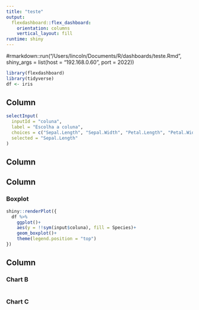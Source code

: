 ```yaml
---
title: "teste"
output: 
  flexdashboard::flex_dashboard:
    orientation: columns
    vertical_layout: fill
runtime: shiny
---
```


#rmarkdown::run("/Users/lincoln/Documents/R/dashboards/teste.Rmd", shiny_args = list(host = "192.168.0.60", port = 2022))

```r
library(flexdashboard)
library(tidyverse)
df <- iris
```

Column{.sidebar}
--------------------------------------------
```r
selectInput(
  inputId = "coluna",
  label = "Escolha a coluna",
  choices = c("Sepal.Length", "Sepal.Width", "Petal.Length", "Petal.Width"),
  selected = "Sepal.Length"
)

```
Column {data-width=100}
--------------------------------------------


## Column {data-width="600"}

### Boxplot

```r
shiny::renderPlot({
  df %>% 
    ggplot()+
    aes(y = !!sym(input$coluna), fill = Species)+
    geom_boxplot()+
    theme(legend.position = "top")
})
```

## Column {data-width="300"}

### Chart B

```r

```

### Chart C

```r

```
